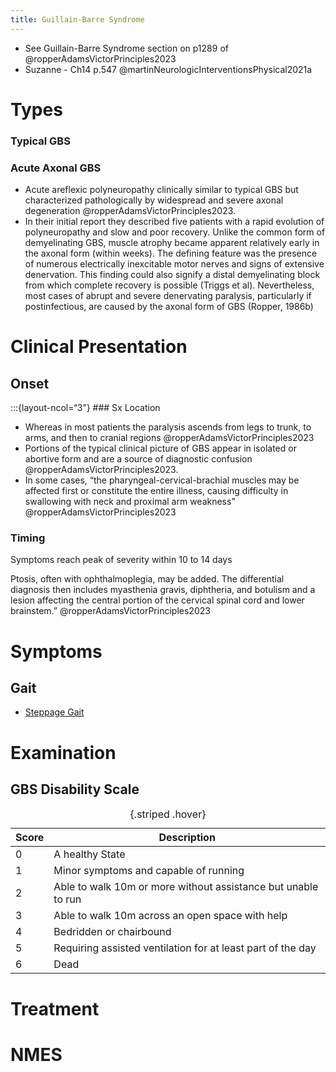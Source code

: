 ```yaml
---
title: Guillain-Barre Syndrome
---
```



:::{.callout title="Resources"}

- See Guillain-Barre Syndrome section on p1289 of @ropperAdamsVictorPrinciples2023 
- Suzanne - Ch14 p.547 @martinNeurologicInterventionsPhysical2021a 
:::


# Types

:::{layout-ncol="3"}
### Typical GBS

### Acute Axonal GBS

- Acute areflexic polyneuropathy clinically similar to typical GBS but characterized pathologically by widespread and severe axonal degeneration @ropperAdamsVictorPrinciples2023.
- In their initial report they described five patients with a rapid evolution of polyneuropathy and slow and poor recovery. Unlike the common form of demyelinating GBS, muscle atrophy became apparent relatively early in the axonal form (within weeks). The defining feature was the presence of numerous electrically inexcitable motor nerves and signs of extensive denervation. This finding could also signify a distal demyelinating block from which complete recovery is possible (Triggs et al). Nevertheless, most cases of abrupt and severe denervating paralysis, particularly if postinfectious, are caused by the axonal form of GBS (Ropper, 1986b)

:::

# Clinical Presentation

## Onset

:::{layout-ncol="3"}
### Sx Location


- Whereas in most patients the paralysis ascends from legs to trunk, to arms, and then to cranial regions @ropperAdamsVictorPrinciples2023
- Portions of the typical clinical picture of GBS appear in isolated or abortive form and are a source of diagnostic confusion @ropperAdamsVictorPrinciples2023. 
- In some cases, "the pharyngeal-cervical-brachial muscles may be affected first or constitute the entire illness, causing difficulty in swallowing with neck and proximal arm weakness" @ropperAdamsVictorPrinciples2023

### Timing
Symptoms reach peak of severity within 10 to 14 days


Ptosis, often with ophthalmoplegia, may be added. The differential diagnosis then includes myasthenia gravis, diphtheria, and botulism and a lesion affecting the central portion of the cervical spinal cord and lower brainstem." @ropperAdamsVictorPrinciples2023

# Symptoms

## Gait

- [Steppage Gait]({{< var ref-gait.symptom.steppage >}})



# Examination

## GBS Disability Scale

| Score | Description |
|-|-|
|0 | A healthy State |
| 1 | Minor symptoms and capable of running |
|2| Able to walk 10m or more without assistance but unable to run|
|3| Able to walk 10m across an open space with help|
|4| Bedridden or chairbound|
|5| Requiring assisted ventilation for at least part of the day|
|6| Dead|
: {.striped .hover}


# Treatment


# NMES

<!-- https://pubmed.ncbi.nlm.nih.gov/rss/search/10IsjDYWWF_gcMotPRddXTsTgONIL7GbGY6IOwc8l2qBhjkQuQ/?limit=100&utm_campaign=pubmed-2&fc=20240812163522 -->